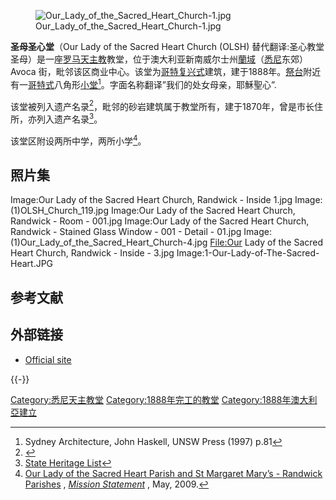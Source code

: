 {{coord|-33.916216|151.241728|type:landmark_region:AU|display=title}}
[[File:Our_Lady_of_the_Sacred_Heart_Church-1.jpg|thumb]]

'''圣母圣心堂'''（Our Lady of the Sacred Heart Church (OLSH) 替代翻译:圣心教堂圣母）是一座[[罗马天主教|罗马天主教]]教堂，位于澳大利亚新南威尔士州[[蘭域_(新南威爾士州)|蘭域]]（[[悉尼|悉尼]]东郊）Avoca 街，毗邻该区商业中心。该堂为[[哥特复兴式|哥特复兴式]]建筑，建于1888年。[[祭台|祭台]]附近有一[[哥特式|哥特式]]八角形[[小堂|小堂]]<ref>Sydney Architecture, John Haskell, UNSW Press (1997) p.81</ref>。字面名称翻译”我们的处女母亲，耶穌聖心”. 

该堂被列入遗产名录<ref>{{Cite web |url=http://www.environment.nsw.gov.au/heritageapp/ViewHeritageItemDetails.aspx?ID=2310074 |title=State Heritage Register |accessdate=2015-02-06 |archive-date=2018-07-30 |archive-url=https://web.archive.org/web/20180730140328/http://www.environment.nsw.gov.au/heritageapp/ViewHeritageItemDetails.aspx?ID=2310074 |dead-url=no }}</ref>，毗邻的砂岩建筑属于教堂所有，建于1870年，曾是市长住所，亦列入遗产名录<ref>[http://www.heritage.nsw.gov.au/07_subnav_01_2.cfm?itemid=2310074 State Heritage List]{{Dead link|date=2020年6月 |bot=InternetArchiveBot |fix-attempted=yes }}</ref>。

该堂区附设两所中学，两所小学<ref>[http://www.sacredheart.org.au Our Lady of the Sacred Heart Parish and St Margaret Mary’s - Randwick Parishes] {{Wayback|url=http://www.sacredheart.org.au/ |date=20201124212605 }} , ''[http://www.sacredheart.org.au/mission.html Mission Statement] {{Wayback|url=http://www.sacredheart.org.au/mission.html |date=20200308045750 }}'', May, 2009.</ref>。

== 照片集 ==
<gallery>
Image:Our Lady of the Sacred Heart Church, Randwick - Inside 1.jpg
Image:(1)OLSH_Church_119.jpg
Image:Our Lady of the Sacred Heart Church, Randwick - Room - 001.jpg
Image:Our Lady of the Sacred Heart Church, Randwick - Stained Glass Window - 001 - Detail - 01.jpg
Image:(1)Our_Lady_of_the_Sacred_Heart_Church-4.jpg
File:Our Lady of the Sacred Heart Church, Randwick - Inside - 3.jpg
Image:1-Our-Lady-of-The-Sacred-Heart.JPG
</gallery>

== 参考文献 ==
{{Reflist|30em}}

== 外部链接 ==
* [http://www.sacredheart.org.au/ Official site] {{Wayback|url=http://www.sacredheart.org.au/ |date=20201124212605 }}

{{-}}
{{悉尼地标}}

[[Category:悉尼天主教堂|Category:悉尼天主教堂]]
[[Category:1888年完工的教堂|Category:1888年完工的教堂]]
[[Category:1888年澳大利亞建立|Category:1888年澳大利亞建立]]